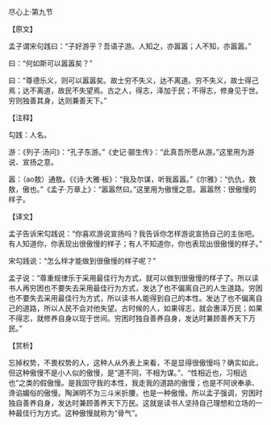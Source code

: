 

尽心上·第九节

【原文】

孟子谓宋句践曰：“子好游乎？吾语子游。人知之，亦嚣嚣；人不知，亦嚣嚣。”

曰：“何如斯可以嚣嚣矣？”

曰：“尊德乐义，则可以嚣嚣矣。故士穷不失义，达不离道。穷不失义，故士得己焉；达不离道，故民不失望焉。古之人，得志，泽加于民；不得志，修身见于世。穷则独善其身，达则兼善天下。”

【注释】

勾践：人名。

游：《列子·汤问》：“孔子东游。”《史记·郦生传》：“此真吾所愿从游。”这里用为游说、宣扬之意。

嚣：（ao敖）通敖。《《诗·大雅·板》：“我及尔谋，听我嚣嚣。”《尔雅》：“仇仇，敖敖，傲也。”《孟子·万章上》：“嚣嚣然曰。”这里用为傲慢之意。嚣嚣然：很傲慢的样子。

【译文】

孟子告诉宋勾践说：“你喜欢游说宣扬吗？我告诉你怎样游说宣扬自己的主张吧。有人知道你，你表现出很傲慢的样子；有人不知道你，你也表现出很傲慢的样子。”

宋勾践说：“怎么样才能做到很傲慢的样子呢？”

孟子说：“尊重规律乐于采用最佳行为方式，就可以做到很傲慢的样子了。所以读书人再穷困也不要失去采用最佳行为方式，发达了也不偏离自己的人生道路。穷困也不要失去采用最佳行为方式，所以读书人能得到自己的本性。发达了也不偏离自己的道路，所以人民不会对他失望。古时候的人，如果得志，就会惠泽万民；如果不得志，就修养自身以现于世间。穷困时独自善养自身，发达时兼顾善养天下万民。”

【赏析】

忘掉权势，不畏权势的人，这种人从外表上来看，不是显得很傲慢吗？确实如此，但这种傲慢不是小人似的傲慢，是“道不同，不相为谋。”、“性相近也，习相远也”之类的假傲慢。是我固守我的本性，我走我的道路的傲慢；也是不阿谀奉承、谗谄媚俗的傲慢。陶渊明不为三斗米折腰，也是一种傲慢。所以孟子强调，穷困时独自善养自身，发达时兼顾善养天下万民。这就是读书人坚持自己理想和立场的一种最佳行为方式。这种傲慢就称为“骨气”。

